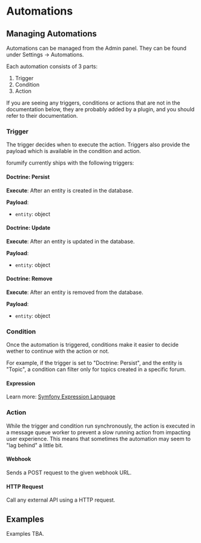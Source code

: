 
# Automations


## Managing Automations

Automations can be managed from the Admin panel. They can be found under <Wrench /> Settings -> <GitBranch /> Automations.

Each automation consists of 3 parts:

1. Trigger
2. Condition
3. Action

<Alert severity="info">
    If you are seeing any triggers, conditions or actions that are not in the documentation below, they are probably added by a plugin, and you should refer to their documentation.
</Alert>


### Trigger

The trigger decides when to execute the action. Triggers also provide the payload which is available in the condition and action.

forumify currently ships with the following triggers:

#### Doctrine: Persist

**Execute**: After an entity is created in the database.

**Payload**:
- `entity`: object

#### Doctrine: Update

**Execute**: After an entity is updated in the database.

**Payload**:
- `entity`: object

#### Doctrine: Remove

**Execute**: After an entity is removed from the database.

**Payload**:
- `entity`: object

### Condition

Once the automation is triggered, conditions make it easier to decide wether to continue with the action or not.

For example, if the trigger is set to "Doctrine: Persist", and the entity is "Topic", a condition can filter only for topics created in a specific forum.

#### Expression

Learn more: <a href="https://symfony.com/doc/current/reference/formats/expression_language.html" target="_blank">Symfony Expression Language</a>

### Action

<Alert severity="warning">
    While the trigger and condition run synchronously, the action is executed in a message queue worker to prevent a slow running action from impacting user experience.
    This means that sometimes the automation may seem to "lag behind" a little bit.
</Alert>

#### Webhook

Sends a POST request to the given webhook URL.

#### HTTP Request

Call any external API using a HTTP request.

## Examples

Examples TBA.

